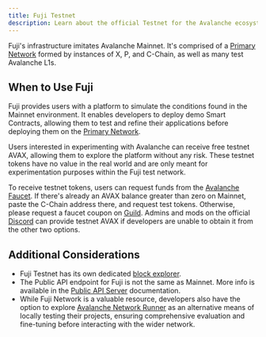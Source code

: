 ```yaml
---
title: Fuji Testnet
description: Learn about the official Testnet for the Avalanche ecosystem.
---
```


Fuji's infrastructure imitates Avalanche Mainnet. It's comprised of a [Primary Network](/learn/primary-network) formed by instances of X, P, and C-Chain, as well as many test Avalanche L1s.

## When to Use Fuji

Fuji provides users with a platform to simulate the conditions found in the Mainnet environment. It enables developers to deploy demo Smart Contracts, allowing them to test and refine their applications before deploying them on the [Primary Network](/learn/primary-network).

Users interested in experimenting with Avalanche can receive free testnet AVAX, allowing them to explore the platform without any risk. These testnet tokens have no value in the real world and are only meant for experimentation purposes within the Fuji test network.

To receive testnet tokens, users can request funds from the [Avalanche Faucet](/dapps/smart-contract-dev/get-test-funds). If there's already an AVAX balance greater than zero on Mainnet, paste the C-Chain address there, and request test tokens. Otherwise, please request a faucet coupon on [Guild](https://guild.xyz/avalanche). Admins and mods on the official [Discord](https://discord.com/invite/RwXY7P6) can provide testnet AVAX if developers are unable to obtain it from the other two options.

## Additional Considerations

- Fuji Testnet has its own dedicated [block explorer](https://subnets-test.avax.network/).
- The Public API endpoint for Fuji is not the same as Mainnet. More info is available in the [Public API Server](/docs/tooling/rpc-providers) documentation.
- While Fuji Network is a valuable resource, developers also have the option to explore [Avalanche Network Runner](/docs/tooling/avalanche-network-runner/introduction) as an alternative means of locally testing their projects, ensuring comprehensive evaluation and fine-tuning before interacting with the wider network.

